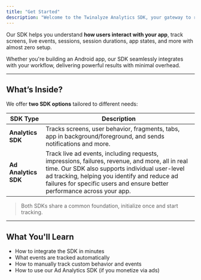```yaml
---
title: "Get Started"
description: "Welcome to the Twinalyze Analytics SDK, your gateway to real-time, actionable insights for mobile apps."
---
```


Our SDK helps you understand **how users interact with your app**, track screens, live events, sessions, session durations, app states, and more with almost zero setup.

Whether you're building an Android app, our SDK seamlessly integrates with your workflow, delivering powerful results with minimal overhead.


---

## What’s Inside?

We offer **two SDK options** tailored to different needs:

<table class="getStartedTable">
  <thead>
    <tr>
      <th>SDK Type</th>
      <th>Description</th>
    </tr>
  </thead>
  <tbody>
    <tr>
      <td><strong>Analytics SDK</strong></td>
      <td>Tracks screens, user behavior, fragments, tabs, app in background/foreground, and sends notifications and more.</td>
    </tr>
    <tr>
      <td><strong>Ad Analytics SDK</strong></td>
      <td>Track live ad events, including requests, impressions, failures, revenue, and more, all in real time. Our SDK also supports individual user-level ad tracking, helping you identify and reduce ad failures for specific users and ensure better performance across your app.</td>
    </tr>
  </tbody>
</table>


> Both SDKs share a common foundation, initialize once and start tracking.

---

## What You'll Learn

- How to integrate the SDK in minutes
- What events are tracked automatically
- How to manually track custom behavior and events
- How to use our Ad Analytics SDK (if you monetize via ads)